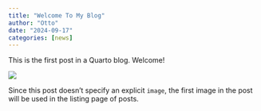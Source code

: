 ```yaml
---
title: "Welcome To My Blog"
author: "Otto"
date: "2024-09-17"
categories: [news]
---
```


This is the first post in a Quarto blog. Welcome!

![](thumbnail.jpg)

Since this post doesn't specify an explicit `image`, the first image in the post will be used in the listing page of posts.
